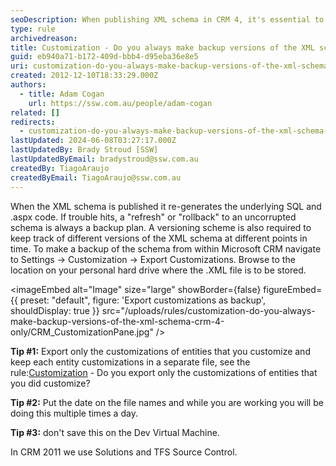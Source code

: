 ```yaml
---
seoDescription: When publishing XML schema in CRM 4, it's essential to maintain a versioning scheme and regularly back up the schema to avoid corruption. Export customizations from Settings > Customization > Export Customizations, naming files with dates for easy tracking.
type: rule
archivedreason:
title: Customization - Do you always make backup versions of the XML schema? (CRM 4 only)
guid: eb940a71-b172-409d-bbb4-d95eba36e8e5
uri: customization-do-you-always-make-backup-versions-of-the-xml-schema-crm-4-only
created: 2012-12-10T18:33:29.000Z
authors:
  - title: Adam Cogan
    url: https://ssw.com.au/people/adam-cogan
related: []
redirects:
  - customization-do-you-always-make-backup-versions-of-the-xml-schema-(crm-4-only)
lastUpdated: 2024-06-08T03:27:17.000Z
lastUpdatedBy: Brady Stroud [SSW]
lastUpdatedByEmail: bradystroud@ssw.com.au
createdBy: TiagoAraujo
createdByEmail: TiagoAraujo@ssw.com.au
---
```


When the XML schema is published it re-generates the underlying SQL and .aspx code. If trouble hits, a "refresh" or "rollback" to an uncorrupted schema is always a backup plan. A versioning scheme is also required to keep track of different versions of the XML schema at different points in time. To make a backup of the schema from within Microsoft CRM navigate to Settings -&gt; Customization -&gt; Export Customizations. Browse to the location on your personal hard drive where the .XML file is to be stored.

<imageEmbed
  alt="Image"
  size="large"
  showBorder={false}
  figureEmbed={{
    preset: "default",
    figure: 'Export customizations as backup',
    shouldDisplay: true
  }}
  src="/uploads/rules/customization-do-you-always-make-backup-versions-of-the-xml-schema-crm-4-only/CRM_CustomizationPane.jpg"
/>

**Tip #1:** Export only the customizations of entities that you customize and keep each entity customizations in a separate file, see the rule:[Customization](/customization-do-you-only-export-the-customizations-and-related-ones-that-you-have-made-only-for-crm-4-0) - Do you export only the customizations of entities that you did customize?

**Tip #2:** Put the date on the file names and while you are working you will be doing this multiple times a day.

**Tip #3:** don't save this on the Dev Virtual Machine.

In CRM 2011 we use Solutions and TFS Source Control.
